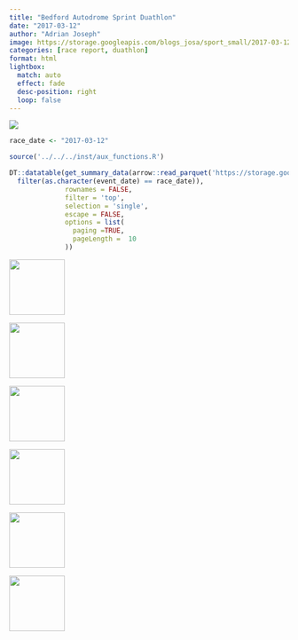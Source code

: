 ```yaml
---
title: "Bedford Autodrome Sprint Duathlon"
date: "2017-03-12"
author: "Adrian Joseph"
image: https://storage.googleapis.com/blogs_josa/sport_small/2017-03-12_BEDFORD_AUTODROME_SPRINT_DUATHLON/img/00.png
categories: [race report, duathlon]
format: html
lightbox:
  match: auto
  effect: fade
  desc-position: right
  loop: false
---
```

![](https://storage.googleapis.com/blogs_josa/sport_small/2017-03-12_BEDFORD_AUTODROME_SPRINT_DUATHLON/img/00.png)


```r
race_date <- "2017-03-12"

source('../../../inst/aux_functions.R')

DT::datatable(get_summary_data(arrow::read_parquet('https://storage.googleapis.com/blogs_josa/sport/parquets/main_dataset.parquet') |>
  filter(as.character(event_date) == race_date)),
              rownames = FALSE,
              filter = 'top',
              selection = 'single',
              escape = FALSE,
              options = list(
                paging =TRUE,
                pageLength =  10
              ))
```



::: {layout-ncol=4}
![](https://storage.googleapis.com/blogs_josa/sport_small/2017-03-12_BEDFORD_AUTODROME_SPRINT_DUATHLON/img/00.png){ width="100" group="hi" }

![](https://storage.googleapis.com/blogs_josa/sport_small/2017-03-12_BEDFORD_AUTODROME_SPRINT_DUATHLON/img/01.png){ width="100" group="hi" }

![](https://storage.googleapis.com/blogs_josa/sport_small/2017-03-12_BEDFORD_AUTODROME_SPRINT_DUATHLON/img/01a.png){ width="100" group="hi" }

![](https://storage.googleapis.com/blogs_josa/sport_small/2017-03-12_BEDFORD_AUTODROME_SPRINT_DUATHLON/img/01b.png){ width="100" group="hi" }

![](https://storage.googleapis.com/blogs_josa/sport_small/2017-03-12_BEDFORD_AUTODROME_SPRINT_DUATHLON/img/02.jpg){ width="100" group="hi" }

![](https://storage.googleapis.com/blogs_josa/sport_small/2017-03-12_BEDFORD_AUTODROME_SPRINT_DUATHLON/img/05.jpg){ width="100" group="hi" }


:::
